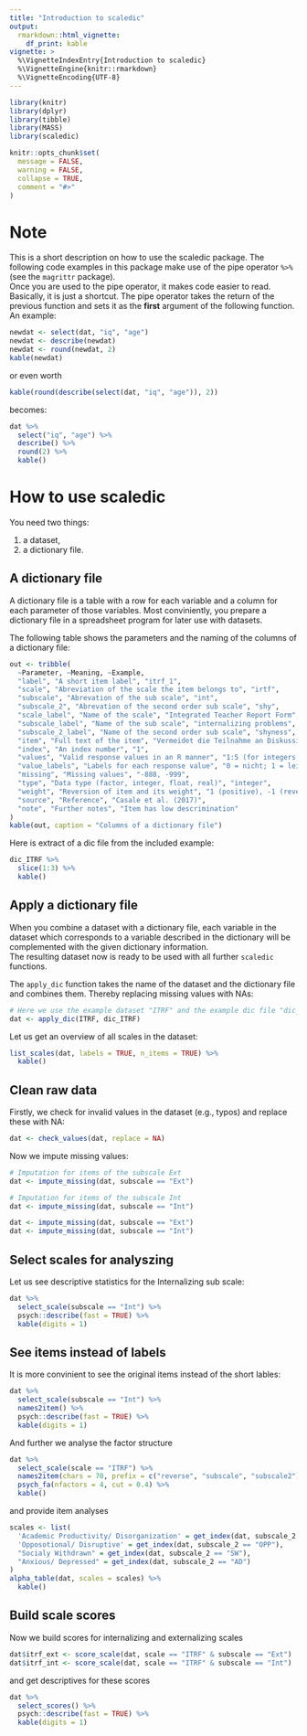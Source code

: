 ```yaml
---
title: "Introduction to scaledic"
output: 
  rmarkdown::html_vignette:
    df_print: kable
vignette: >
  %\VignetteIndexEntry{Introduction to scaledic}
  %\VignetteEngine{knitr::rmarkdown}
  %\VignetteEncoding{UTF-8}
---
```


```r
library(knitr)
library(dplyr)
library(tibble)
library(MASS)
library(scaledic)

knitr::opts_chunk$set(
  message = FALSE,
  warning = FALSE,
  collapse = TRUE,
  comment = "#>"
)
```

# Note

This is a short description on how to use the scaledic package. The following code examples in this package make use of the pipe operator `%>%` (see the `magrittr` package).  
Once you are used to the pipe operator, it makes code easier to read. Basically, it is just a shortcut. The pipe operator takes the return of the previous function and sets it as the **first** argument of the following function. An example:  

```r
newdat <- select(dat, "iq", "age")
newdat <- describe(newdat)
newdat <- round(newdat, 2)
kable(newdat)
```

or even worth

```r
kable(round(describe(select(dat, "iq", "age")), 2))
```

becomes:

```r
dat %>%
  select("iq", "age") %>%
  describe() %>%
  round(2) %>%
  kable()
```

# How to use scaledic

You need two things:

1. a dataset,
2. a dictionary file.

## A dictionary file

A dictionary file is a table with a row for each variable and a column for each parameter of those variables. Most conviniently, you prepare a dictionary file in a spreadsheet program for later use with datasets.  

The following table shows the parameters and the naming of the columns of a dictionary file: 

```r
out <- tribble(
  ~Parameter, ~Meaning, ~Example,
  "label", "A short item label", "itrf_1",
  "scale", "Abreviation of the scale the item belongs to", "irtf",
  "subscale", "Abrevation of the sub scale", "int",
  "subscale_2", "Abrevation of the second order sub scale", "shy",
  "scale_label", "Name of the scale", "Integrated Teacher Report Form",
  "subscale_label", "Name of the sub scale", "internalizing problems",
  "subscale_2_label", "Name of the second order sub scale", "shyness",
  "item", "Full text of the item", "Vermeidet die Teilnahme an Diskussionen im Unterricht",
  "index", "An index number", "1",
  "values", "Valid response values in an R manner", "1:5 (for integers 1 to 5) 1,2,3 (for integers 1, 2, 3)",
  "value_labels", "Labels for each response value", "0 = nicht; 1 = leicht; 2 = mäßig; 3 = stark",
  "missing", "Missing values", "-888, -999",
  "type", "Data type (factor, integer, float, real)", "integer",
  "weight", "Reversion of item and its weight", "1 (positive), -1 (reverse), 1.5 (positive, weights 1.5 times)",
  "source", "Reference", "Casale et al. (2017)",
  "note", "Further notes", "Item has low descrimination"
)
kable(out, caption = "Columns of a dictionary file")

```

Here is extract of a dic file from the included example:

```r
dic_ITRF %>% 
  slice(1:3) %>%
  kable()
```

## Apply a dictionary file

When you combine a dataset with a dictionary file, each variable in the dataset which corresponds to a variable described in the dictionary will be complemented with the given dictionary information.  
The resulting dataset now is ready to be used with all further `scaledic` functions.  

The `apply_dic` function takes the name of the dataset and the dictionary file and combines them. Thereby replacing missing values with NAs:

```r
# Here we use the example dataset "ITRF" and the example dic file "dic_ITRF"
dat <- apply_dic(ITRF, dic_ITRF)
```

Let us get an overview of all scales in the dataset:

```r
list_scales(dat, labels = TRUE, n_items = TRUE) %>%
  kable()
```

## Clean raw data

Firstly, we check for invalid values in the dataset (e.g., typos) and replace these with NA:

```r
dat <- check_values(dat, replace = NA)
```

Now we impute missing values:

```r
# Imputation for items of the subscale Ext
dat <- impute_missing(dat, subscale == "Ext")

# Imputation for items of the subscale Int
dat <- impute_missing(dat, subscale == "Int")

```

```r
dat <- impute_missing(dat, subscale == "Ext")
dat <- impute_missing(dat, subscale == "Int")
```

## Select scales for analyszing

Let us see descriptive statistics for the Internalizing sub scale:
 
```r
dat %>% 
  select_scale(subscale == "Int") %>%
  psych::describe(fast = TRUE) %>%
  kable(digits = 1)
```

## See items instead of labels

It is more convinient to see the original items instead of the short lables:

```r
dat %>% 
  select_scale(subscale == "Int") %>%
  names2item() %>%
  psych::describe(fast = TRUE) %>%
  kable(digits = 1)
```

And further we analyse the factor structure  

```r
dat %>%
  select_scale(scale == "ITRF") %>%
  names2item(chars = 70, prefix = c("reverse", "subscale", "subscale2")) %>% 
  psych_fa(nfactors = 4, cut = 0.4) %>%
  kable()
```

and provide item analyses

```r
scales <- list(
  'Academic Productivity/ Disorganization' = get_index(dat, subscale_2 == "APD"),
  'Opposotional/ Disruptive' = get_index(dat, subscale_2 == "OPP"),
  "Socialy Withdrawn" = get_index(dat, subscale_2 == "SW"),
  "Anxious/ Depressed" = get_index(dat, subscale_2 == "AD")
)
alpha_table(dat, scales = scales) %>%
  kable()

```

## Build scale scores

Now we build scores for internalizing and externalizing scales

```r
dat$itrf_ext <- score_scale(dat, scale == "ITRF" & subscale == "Ext")
dat$itrf_int <- score_scale(dat, scale == "ITRF" & subscale == "Int")
```

and get descriptives for these scores

```r
dat %>%
  select_scores() %>%
  psych::describe(fast = TRUE) %>%
  kable(digits = 1)
```


